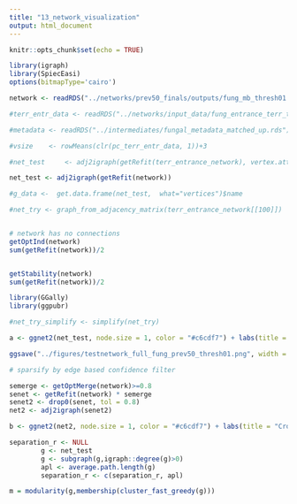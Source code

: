 ```yaml
---
title: "13_network_visualization"
output: html_document
---
```


```r
knitr::opts_chunk$set(echo = TRUE)
```

```r
library(igraph)
library(SpiecEasi)
options(bitmapType='cairo')
```

```r
network <- readRDS("../networks/prev50_finals/outputs/fung_mb_thresh01.rds")

#terr_entr_data <- readRDS("../networks/input_data/fung_entrance_terr_top1000_allempos_in_site_entrance.rds")

#metadata <- readRDS("../intermediates/fungal_metadata_matched_up.rds")

```

```r
#vsize    <- rowMeans(clr(pc_terr_entr_data, 1))+3

#net_test     <- adj2igraph(getRefit(terr_entrance_network), vertex.attr=list(name=rownames(terr_entr_data)))

net_test <- adj2igraph(getRefit(network))

#g_data <-  get.data.frame(net_test,  what="vertices")$name

#net_try <- graph_from_adjacency_matrix(terr_entrance_network[[100]])


# network has no connections
getOptInd(network)
sum(getRefit(network))/2


getStability(network)
sum(getRefit(network))/2

```

```r
library(GGally)
library(ggpubr)

#net_try_simplify <- simplify(net_try)

a <- ggnet2(net_test, node.size = 1, color = "#c6cdf7") + labs(title = "Fungi only, 50% prevalence", subtitle = "Batch, nlambda = 20, thresh= 0.01")

ggsave("../figures/testnetwork_full_fung_prev50_thresh01.png", width = 7, height = 6)

```

```r
# sparsify by edge based confidence filter

semerge <- getOptMerge(network)>=0.8
senet <- getRefit(network) * semerge
senet2 <- drop0(senet, tol = 0.8)
net2 <- adj2igraph(senet2)

b <- ggnet2(net2, node.size = 1, color = "#c6cdf7") + labs(title = "Cross domain, 50% prevalence", subtitle = "Batch, edge confidence filter, thresh=0.03")
```




```r
separation_r <- NULL
        g <- net_test
        g <- subgraph(g,igraph::degree(g)>0)
        apl <- average.path.length(g)
        separation_r <- c(separation_r, apl)

m = modularity(g,membership(cluster_fast_greedy(g)))

```








